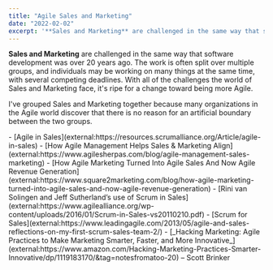 ```yaml
---
title: "Agile Sales and Marketing"
date: "2022-02-02"
excerpt: '**Sales and Marketing** are challenged in the same way that software development was over'
---
```


**Sales and Marketing** are challenged in the same way that software development was over 20 years ago. The work is often split over multiple groups, and individuals may be working on many things at the same time, with several competing deadlines. With all of the challenges the world of Sales and Marketing face, it's ripe for a change toward being more Agile.

I've grouped Sales and Marketing together because many organizations in the Agile world discover that there is no reason for an artificial boundary between the two groups.

<HighlightBox heading="Resource Links" variant="resourceLinks">
- [Agile in Sales](external:https://resources.scrumalliance.org/Article/agile-in-sales)
- [How Agile Management Helps Sales & Marketing Align](external:https://www.agilesherpas.com/blog/agile-management-sales-marketing)
- [How Agile Marketing Turned Into Agile Sales And Now Agile Revenue Generation](external:https://www.square2marketing.com/blog/how-agile-marketing-turned-into-agile-sales-and-now-agile-revenue-generation)
- [Rini van Solingen and Jeff Sutherland’s use of Scrum in Sales](external:https://www.agilealliance.org/wp-content/uploads/2016/01/Scrum-in-Sales-vs20110210.pdf)
- [Scrum for Sales](external:https://www.leadingagile.com/2013/05/agile-and-sales-reflections-on-my-first-scrum-sales-team-2/)
</HighlightBox>

<HighlightBox heading="Related Books" variant="relatedBooks">
- [_Hacking Marketing: Agile Practices to Make Marketing Smarter, Faster, and More Innovative_](external:https://www.amazon.com/Hacking-Marketing-Practices-Smarter-Innovative/dp/1119183170/&tag=notesfromatoo-20) – Scott Brinker
</HighlightBox>
